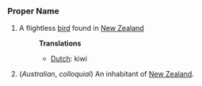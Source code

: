===Proper Name===
#A flightless [[bird]] found in [[New Zealand]]
#:'''Translations'''
#:*[[Dutch]]: kiwi
#(''Australian'', ''colloquial'') An inhabitant of [[New Zealand]].